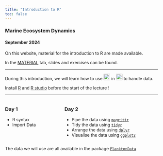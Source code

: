 ```yaml
---
title: "Introduction to R"
toc: false
---
```


### Marine Ecosystem Dynamics


#### September 2024

On this website, material for the introduction to R are made available.

In the [MATERIAL](MATERIAL/index.qmd){.button} tab, slides and exercises can be found.

----


During this introduction, we will learn how to use ![](./assets/images/Rlogo.svg){height=1.5em style=margin-bottom;} in ![](./assets/images/RSTUDIO.png){height=1.5em style=margin-bottom;} to handle data.

Install [R](https://www.r-project.org/){target="_blank"} and [R studio](https://posit.co/download/rstudio-desktop/){target="_blank"} before the start of the lecture !

----

::: columns
::: {.column width="\"50%"}
### Day 1

- R syntax
- Import Data

:::

::: {.column width="\"40%"}
### Day 2
- Pipe the data using [`magrittr`](https://magrittr.tidyverse.org/){target="_blank"}
- Tidy the data using [`tidyr`](https://tidyr.tidyverse.org/){target="_blank"}
- Arrange the data using [`dplyr`](https://dplyr.tidyverse.org/){target="_blank"}
- Visualise the data using [`ggplot2`](https://ggplot2.tidyverse.org/){target="_blank"}
:::
:::

The data we will use are all available in the package [`PlanktonData`](https://kmgjan.github.io/PlanktonData/){target="_blank"}


